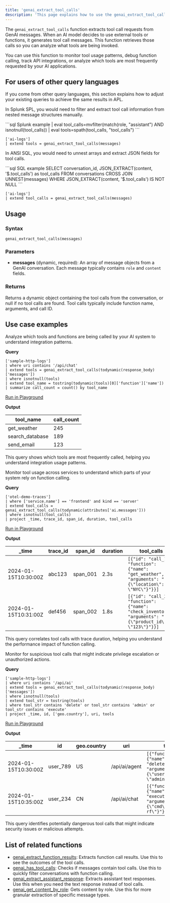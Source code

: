 ```yaml
---
title: 'genai_extract_tool_calls'
description: 'This page explains how to use the genai_extract_tool_calls function in APL.'
---
```


The `genai_extract_tool_calls` function extracts tool call requests from GenAI messages. When an AI model decides to use external tools or functions, it generates tool call messages. This function retrieves those calls so you can analyze what tools are being invoked.

You can use this function to monitor tool usage patterns, debug function calling, track API integrations, or analyze which tools are most frequently requested by your AI applications.

## For users of other query languages

If you come from other query languages, this section explains how to adjust your existing queries to achieve the same results in APL.

<AccordionGroup>
<Accordion title="Splunk SPL users">

In Splunk SPL, you would need to filter and extract tool call information from nested message structures manually.

<CodeGroup>
```sql Splunk example
| eval tool_calls=mvfilter(match(role, "assistant") AND isnotnull(tool_calls))
| eval tools=spath(tool_calls, "tool_calls")
```

```kusto APL equivalent
['ai-logs']
| extend tools = genai_extract_tool_calls(messages)
```
</CodeGroup>

</Accordion>
<Accordion title="ANSI SQL users">

In ANSI SQL, you would need to unnest arrays and extract JSON fields for tool calls.

<CodeGroup>
```sql SQL example
SELECT 
  conversation_id,
  JSON_EXTRACT(content, '$.tool_calls') as tool_calls
FROM conversations
CROSS JOIN UNNEST(messages)
WHERE JSON_EXTRACT(content, '$.tool_calls') IS NOT NULL
```

```kusto APL equivalent
['ai-logs']
| extend tool_calls = genai_extract_tool_calls(messages)
```
</CodeGroup>

</Accordion>
</AccordionGroup>

## Usage

### Syntax

```kusto
genai_extract_tool_calls(messages)
```

### Parameters

- **messages** (dynamic, required): An array of message objects from a GenAI conversation. Each message typically contains `role` and `content` fields.

### Returns

Returns a dynamic object containing the tool calls from the conversation, or null if no tool calls are found. Tool calls typically include function name, arguments, and call ID.

## Use case examples

<Tabs>
<Tab title="Log analysis">

Analyze which tools and functions are being called by your AI system to understand integration patterns.

**Query**

```kusto
['sample-http-logs']
| where uri contains '/api/chat'
| extend tools = genai_extract_tool_calls(todynamic(response_body)['messages'])
| where isnotnull(tools)
| extend tool_name = tostring(todynamic(tools)[0]['function']['name'])
| summarize call_count = count() by tool_name
```

[Run in Playground](https://play.axiom.co/axiom-play-qf1k/query?initForm=%7B%22apl%22%3A%22%5B'sample-http-logs'%5D%20%7C%20where%20uri%20contains%20'%2Fapi%2Fchat'%20%7C%20extend%20tools%20%3D%20genai_extract_tool_calls(todynamic(response_body)%5B'messages'%5D)%20%7C%20where%20isnotnull(tools)%20%7C%20extend%20tool_name%20%3D%20tostring(todynamic(tools)%5B0%5D%5B'function'%5D%5B'name'%5D)%20%7C%20summarize%20call_count%20%3D%20count()%20by%20tool_name%22%7D)

**Output**

| tool_name | call_count |
|-----------|------------|
| get_weather | 245 |
| search_database | 189 |
| send_email | 123 |

This query shows which tools are most frequently called, helping you understand integration usage patterns.

</Tab>
<Tab title="OpenTelemetry traces">

Monitor tool usage across services to understand which parts of your system rely on function calling.

**Query**

```kusto
['otel-demo-traces']
| where ['service.name'] == 'frontend' and kind == 'server'
| extend tool_calls = genai_extract_tool_calls(todynamic(attributes['ai.messages']))
| where isnotnull(tool_calls)
| project _time, trace_id, span_id, duration, tool_calls
```

[Run in Playground](https://play.axiom.co/axiom-play-qf1k/query?initForm=%7B%22apl%22%3A%22%5B'otel-demo-traces'%5D%20%7C%20where%20%5B'service.name'%5D%20%3D%3D%20'frontend'%20and%20kind%20%3D%3D%20'server'%20%7C%20extend%20tool_calls%20%3D%20genai_extract_tool_calls(todynamic(attributes%5B'ai.messages'%5D))%20%7C%20where%20isnotnull(tool_calls)%20%7C%20project%20_time%2C%20trace_id%2C%20span_id%2C%20duration%2C%20tool_calls%22%7D)

**Output**

| _time | trace_id | span_id | duration | tool_calls |
|-------|----------|---------|----------|------------|
| 2024-01-15T10:30:00Z | abc123 | span_001 | 2.3s | `[{"id": "call_1", "function": {"name": "get_weather", "arguments": "{\"location\": \"NYC\"}"}}]` |
| 2024-01-15T10:31:00Z | def456 | span_002 | 1.8s | `[{"id": "call_2", "function": {"name": "check_inventory", "arguments": "{\"product_id\": \"123\"}"}}]` |

This query correlates tool calls with trace duration, helping you understand the performance impact of function calling.

</Tab>
<Tab title="Security logs">

Monitor for suspicious tool calls that might indicate privilege escalation or unauthorized actions.

**Query**

```kusto
['sample-http-logs']
| where uri contains '/api/ai'
| extend tools = genai_extract_tool_calls(todynamic(response_body)['messages'])
| where isnotnull(tools)
| extend tool_str = tostring(tools)
| where tool_str contains 'delete' or tool_str contains 'admin' or tool_str contains 'execute'
| project _time, id, ['geo.country'], uri, tools
```

[Run in Playground](https://play.axiom.co/axiom-play-qf1k/query?initForm=%7B%22apl%22%3A%22%5B'sample-http-logs'%5D%20%7C%20where%20uri%20contains%20'%2Fapi%2Fai'%20%7C%20extend%20tools%20%3D%20genai_extract_tool_calls(todynamic(response_body)%5B'messages'%5D)%20%7C%20where%20isnotnull(tools)%20%7C%20extend%20tool_str%20%3D%20tostring(tools)%20%7C%20where%20tool_str%20contains%20'delete'%20or%20tool_str%20contains%20'admin'%20or%20tool_str%20contains%20'execute'%20%7C%20project%20_time%2C%20id%2C%20%5B'geo.country'%5D%2C%20uri%2C%20tools%22%7D)

**Output**

| _time | id | geo.country | uri | tools |
|-------|----|--------------|----|-------|
| 2024-01-15T10:30:00Z | user_789 | US | /api/ai/agent | `[{"function": {"name": "delete_user", "arguments": "{\"user_id\": \"admin\"}"}}]` |
| 2024-01-15T10:35:00Z | user_234 | CN | /api/ai/chat | `[{"function": {"name": "execute_command", "arguments": "{\"cmd\": \"rm -rf\"}"}}]` |

This query identifies potentially dangerous tool calls that might indicate security issues or malicious attempts.

</Tab>
</Tabs>

## List of related functions

- [genai_extract_function_results](/apl/scalar-functions/genai-functions/genai-extract-function-results): Extracts function call results. Use this to see the outcomes of the tool calls.
- [genai_has_tool_calls](/apl/scalar-functions/genai-functions/genai-has-tool-calls): Checks if messages contain tool calls. Use this to quickly filter conversations with function calling.
- [genai_extract_assistant_response](/apl/scalar-functions/genai-functions/genai-extract-assistant-response): Extracts assistant text responses. Use this when you need the text response instead of tool calls.
- [genai_get_content_by_role](/apl/scalar-functions/genai-functions/genai-get-content-by-role): Gets content by role. Use this for more granular extraction of specific message types.

